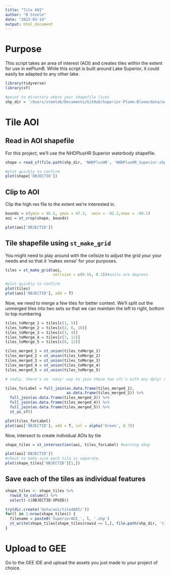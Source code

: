 ```yaml
---
title: "Tile AOI"
author: "B Steele"
date: "2023-03-14"
output: html_document
---
```


# Purpose

This script takes an area of interest (AOI) and creates tiles within the extent for use in eePlumB. While this script is built around Lake Superior, it could easily be adapted to any other lake.

```r
library(tidyverse)
library(sf)

#point to directory where your shapefile lives
shp_dir = '/Users/steeleb/Documents/GitHub/Superior-Plume-Bloom/data/aoi/'
```

# Tile AOI

## Read in AOI shapefile

For this project, we'll use the NHDPlusHR Superior waterbody shapefile.

```r
shape = read_sf(file.path(shp_dir, 'NHDPlusHR', 'NHDPlusHR_Superior.shp'))

#plot quickly to confirm
plot(shape['OBJECTID'])
```

## Clip to AOI

Clip the high res file to the extent we're interested in.

```r
bounds = c(ymin = 46.5, ymax = 47.3,  xmin = -92.2,xmax = -90.1)
aoi = st_crop(shape, bounds)

plot(aoi['OBJECTID'])
```

## Tile shapefile using `st_make_grid`

You might need to play around with the cellsize to adjust the grid your your needs and so that it 'makes sense' for your purposes.

```r
tiles = st_make_grid(aoi,
                     cellsize = c(0.55, 0.3))#units are degrees

#plot quickly to confirm
plot(tiles)
plot(aoi['OBJECTID'], add = T)
```

Now, we need to merge a few tiles for better context. We'll split out the unmerged tiles into two sets so that we can maintain the left to right, bottom to top numbering

```r
tiles_toMerge_1 = tiles[c(1, 5)]
tiles_toMerge_2 = tiles[c(2, 6, 10)]
tiles_toMerge_3 = tiles[c(3, 4)]
tiles_toMerge_4 = tiles[c(7, 11)]
tiles_toMerge_5 = tiles[c(8, 12)]

tiles_merged_1 = st_union(tiles_toMerge_1) 
tiles_merged_2 = st_union(tiles_toMerge_2) 
tiles_merged_3 = st_union(tiles_toMerge_3) 
tiles_merged_4 = st_union(tiles_toMerge_4) 
tiles_merged_5 = st_union(tiles_toMerge_5) 

# sadly, there's no 'easy' way to join these two sfc's with any dplyr or sf method that I can find, so we'll convert to a data frame, join, then convert back to sf

tiles_forLabel = full_join(as.data.frame(tiles_merged_1),
                           as.data.frame(tiles_merged_2)) %>% 
  full_join(as.data.frame(tiles_merged_3)) %>% 
  full_join(as.data.frame(tiles_merged_4)) %>% 
  full_join(as.data.frame(tiles_merged_5)) %>% 
  st_as_sf() 

plot(tiles_forLabel)
plot(aoi['OBJECTID'], add = T, col = alpha('Green', 0.7))
```

Now, intersect to create individual AOIs by tile

```r
shape_tiles = st_intersection(aoi, tiles_forLabel) #warning okay

plot(aoi['OBJECTID'])
#check to make sure each tile is separate.
plot(shape_tiles['OBJECTID'][1,])
```

## Save each of the tiles as individual features

```r
shape_tiles <- shape_tiles %>% 
  rowid_to_column() %>% 
  select(-c(OBJECTID:VPUID))

try(dir.create('data/aoi/tiledAOI/'))
for(l in 1:nrow(shape_tiles)) {
  filename = paste0('SuperiorAOI_', l, '.shp')
  st_write(shape_tiles[shape_tiles$rowid == l,], file.path(shp_dir, 'tiledAOI', filename))
}
```

# Upload to GEE

Go to the GEE IDE and upload the assets you just made to your project of choice.


